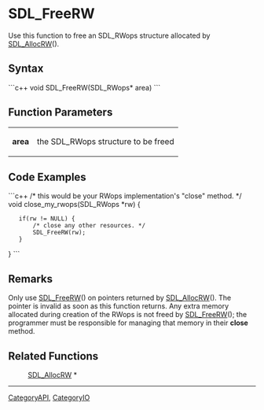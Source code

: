 <!-- pragma section-numbers off -->
<!-- pragma disable-camelcase -->

= SDL_FreeRW =
Use this function to free an SDL_RWops structure allocated by [[SDL_AllocRW]]().


== Syntax ==
```c++
void SDL_FreeRW(SDL_RWops* area)
```

== Function Parameters ==
{|
|'''area'''
|the SDL_RWops structure to be freed
|}

== Code Examples ==
```c++
/* this would be your RWops implementation's "close" method. */
void close_my_rwops(SDL_RWops *rw)
{
    if(rw != NULL) {
        /* close any other resources. */
        SDL_FreeRW(rw);
    }
}
```

== Remarks ==
Only use [[SDL_FreeRW]]() on pointers returned by [[SDL_AllocRW]](). The pointer is invalid as soon as this function returns. Any extra memory allocated during creation of the RWops is not freed by [[SDL_FreeRW]](); the programmer must be responsible for managing that memory in their '''close''' method.

== Related Functions ==
:[[SDL_AllocRW]] *

----
[[CategoryAPI]], [[CategoryIO]]
